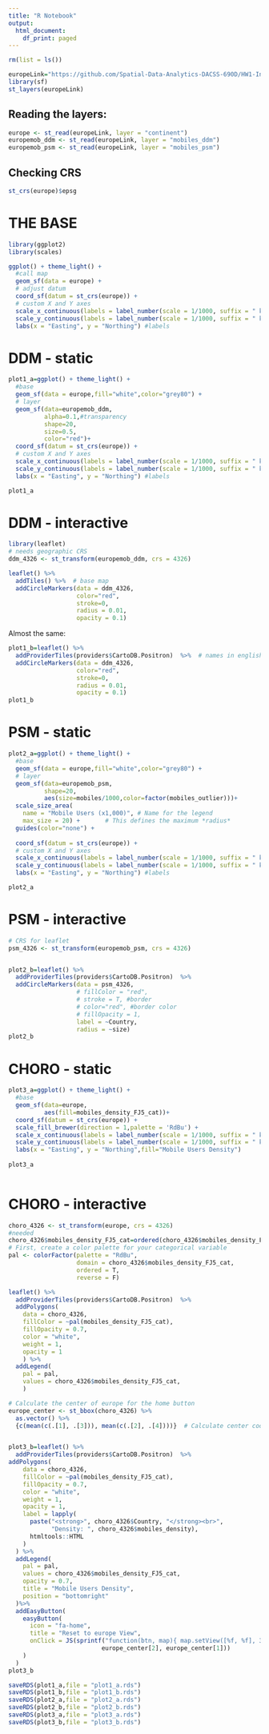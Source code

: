 ```yaml
---
title: "R Notebook"
output:
  html_document:
    df_print: paged
---
```


```r
rm(list = ls())

europeLink="https://github.com/Spatial-Data-Analytics-DACSS-690D/HW1-Interactive-Visualization/raw/refs/heads/main/WORLD/europe_8857.gpkg"
library(sf)
st_layers(europeLink)
```
## Reading the layers:

```r
europe <- st_read(europeLink, layer = "continent")
europemob_ddm <- st_read(europeLink, layer = "mobiles_ddm")
europemob_psm <- st_read(europeLink, layer = "mobiles_psm")

```

## Checking CRS

```r
st_crs(europe)$epsg
```

# THE BASE
```r
library(ggplot2)
library(scales)

ggplot() + theme_light() +
  #call map
  geom_sf(data = europe) + 
  # adjust datum 
  coord_sf(datum = st_crs(europe)) + 
  # custom X and Y axes
  scale_x_continuous(labels = label_number(scale = 1/1000, suffix = " km")) +
  scale_y_continuous(labels = label_number(scale = 1/1000, suffix = " km")) +
  labs(x = "Easting", y = "Northing") #labels
```
# DDM - static

```r
plot1_a=ggplot() + theme_light() +
  #base
  geom_sf(data = europe,fill="white",color="grey80") +
  # layer
  geom_sf(data=europemob_ddm,
          alpha=0.1,#transparency
          shape=20,
          size=0.5,
          color="red")+
  coord_sf(datum = st_crs(europe)) + 
  # custom X and Y axes
  scale_x_continuous(labels = label_number(scale = 1/1000, suffix = " km")) +
  scale_y_continuous(labels = label_number(scale = 1/1000, suffix = " km")) +
  labs(x = "Easting", y = "Northing") #labels

plot1_a
```
# DDM - interactive

```r
library(leaflet)
# needs geographic CRS
ddm_4326 <- st_transform(europemob_ddm, crs = 4326)

leaflet() %>%
  addTiles() %>%  # base map
  addCircleMarkers(data = ddm_4326,
                   color="red",
                   stroke=0,
                   radius = 0.01,
                   opacity = 0.1)
```

Almost the same:

```r
plot1_b=leaflet() %>%
  addProviderTiles(providers$CartoDB.Positron)  %>%  # names in english
  addCircleMarkers(data = ddm_4326,
                   color="red",
                   stroke=0,
                   radius = 0.01,
                   opacity = 0.1)
plot1_b
```


# PSM - static

```r
plot2_a=ggplot() + theme_light() +
  #base
  geom_sf(data = europe,fill="white",color="grey80") +
  # layer
  geom_sf(data=europemob_psm,
          shape=20,
          aes(size=mobiles/1000,color=factor(mobiles_outlier)))+
  scale_size_area(
    name = "Mobile Users (x1,000)", # Name for the legend
    max_size = 20) +       # This defines the maximum *radius*
  guides(color="none") + 
  
  coord_sf(datum = st_crs(europe)) + 
  # custom X and Y axes
  scale_x_continuous(labels = label_number(scale = 1/1000, suffix = " km")) +
  scale_y_continuous(labels = label_number(scale = 1/1000, suffix = " km")) +
  labs(x = "Easting", y = "Northing") #labels

plot2_a  
```
# PSM - interactive

```r
# CRS for leaflet
psm_4326 <- st_transform(europemob_psm, crs = 4326)


plot2_b=leaflet() %>%
  addProviderTiles(providers$CartoDB.Positron)  %>%  
  addCircleMarkers(data = psm_4326,
                   # fillColor = "red",
                   # stroke = T, #border
                   # color="red", #border color
                   # fillOpacity = 1,
                   label = ~Country,
                   radius = ~size)
plot2_b
```


# CHORO - static

```r
plot3_a=ggplot() + theme_light() +
  #base
  geom_sf(data=europe,
          aes(fill=mobiles_density_FJ5_cat))+
  coord_sf(datum = st_crs(europe)) +
  scale_fill_brewer(direction = 1,palette = 'RdBu') + 
  scale_x_continuous(labels = label_number(scale = 1/1000, suffix = " km")) +
  scale_y_continuous(labels = label_number(scale = 1/1000, suffix = " km")) +
  labs(x = "Easting", y = "Northing",fill="Mobile Users Density")
  
plot3_a
  
```

# CHORO - interactive

```r
choro_4326 <- st_transform(europe, crs = 4326)
#needed
choro_4326$mobiles_density_FJ5_cat=ordered(choro_4326$mobiles_density_FJ5_cat)
# First, create a color palette for your categorical variable
pal <- colorFactor(palette = "RdBu",
                   domain = choro_4326$mobiles_density_FJ5_cat,
                   ordered = T,
                   reverse = F)

leaflet() %>%
  addProviderTiles(providers$CartoDB.Positron)  %>% 
  addPolygons(
    data = choro_4326,
    fillColor = ~pal(mobiles_density_FJ5_cat),
    fillOpacity = 0.7,
    color = "white",
    weight = 1,
    opacity = 1
    ) %>%
  addLegend(
    pal = pal,
    values = choro_4326$mobiles_density_FJ5_cat,
    )
```

```r
# Calculate the center of europe for the home button
europe_center <- st_bbox(choro_4326) %>% 
  as.vector() %>% 
  {c(mean(c(.[1], .[3])), mean(c(.[2], .[4])))}  # Calculate center coordinates


plot3_b=leaflet() %>%
  addProviderTiles(providers$CartoDB.Positron)  %>% 
addPolygons(
    data = choro_4326,
    fillColor = ~pal(mobiles_density_FJ5_cat),
    fillOpacity = 0.7,
    color = "white",
    weight = 1,
    opacity = 1,
    label = lapply(
      paste("<strong>", choro_4326$Country, "</strong><br>",
            "Density: ", choro_4326$mobiles_density),
      htmltools::HTML
    )
  ) %>%
  addLegend(
    pal = pal,
    values = choro_4326$mobiles_density_FJ5_cat,
    opacity = 0.7,
    title = "Mobile Users Density",
    position = "bottomright"
  )%>%
  addEasyButton(
    easyButton(
      icon = "fa-home", 
      title = "Reset to europe View",
      onClick = JS(sprintf("function(btn, map){ map.setView([%f, %f], 3); }", 
                          europe_center[2], europe_center[1]))
    )
  )
plot3_b
```



```r
saveRDS(plot1_a,file = "plot1_a.rds")
saveRDS(plot1_b,file = "plot1_b.rds")
saveRDS(plot2_a,file = "plot2_a.rds")
saveRDS(plot2_b,file = "plot2_b.rds")
saveRDS(plot3_a,file = "plot3_a.rds")
saveRDS(plot3_b,file = "plot3_b.rds")
```

